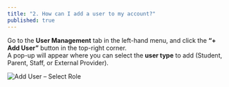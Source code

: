 ```yaml
---
title: "2. How can I add a user to my account?"
published: true
---
```


Go to the **User Management** tab in the left-hand menu, and click the **“+ Add User”** button in the top-right corner.  
A pop-up will appear where you can select the **user type** to add (Student, Parent, Staff, or External Provider).

![Add User – Select Role](/help/2-2-1.jpg "Choose the role for the new user")
